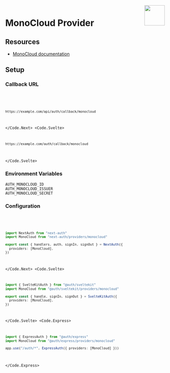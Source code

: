 
<img align="right" src="/img/providers/monocloud.svg" height="64" width="64" />

# MonoCloud Provider

## Resources

- [MonoCloud documentation](https://docs.monocloud.com/)

## Setup

### Callback URL

<Code>
  <Code.Next>

```bash
https://example.com/api/auth/callback/monocloud
```

  </Code.Next>
  <Code.Svelte>

```bash
https://example.com/auth/callback/monocloud
```

  </Code.Svelte>
</Code>

### Environment Variables

```
AUTH_MONOCLOUD_ID
AUTH_MONOCLOUD_ISSUER
AUTH_MONOCLOUD_SECRET
```

### Configuration

<Code>
  <Code.Next>

```ts filename="/auth.ts"
import NextAuth from "next-auth"
import MonoCloud from "next-auth/providers/monocloud"

export const { handlers, auth, signIn, signOut } = NextAuth({
  providers: [MonoCloud],
})
```

  </Code.Next>
  <Code.Svelte>

```ts filename="/src/auth.ts"
import { SvelteKitAuth } from "@auth/sveltekit"
import MonoCloud from "@auth/sveltekit/providers/monocloud"

export const { handle, signIn, signOut } = SvelteKitAuth({
  providers: [MonoCloud],
})
```

  </Code.Svelte>
  <Code.Express>

```ts filename="/src/app.ts"
import { ExpressAuth } from "@auth/express"
import MonoCloud from "@auth/express/providers/monocloud"

app.use("/auth/*", ExpressAuth({ providers: [MonoCloud] }))
```

  </Code.Express>
</Code>
